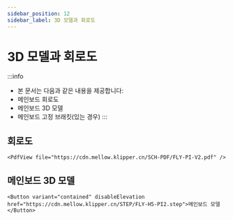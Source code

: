 ```yaml
---
sidebar_position: 12
sidebar_label: 3D 모델과 회로도
---
```




# 3D 모델과 회로도

:::info
* 본 문서는 다음과 같은 내용을 제공합니다:
* 메인보드 회로도
* 메인보드 3D 모델
* 메인보드 고정 브래킷(있는 경우)
:::

## 회로도

    <PdfView file="https://cdn.mellow.klipper.cn/SCH-PDF/FLY-PI-V2.pdf" />


## 메인보드 3D 모델

    <Button variant="contained" disableElevation href="https://cdn.mellow.klipper.cn/STEP/FLY-H5-PI2.step">메인보드 모델</Button>